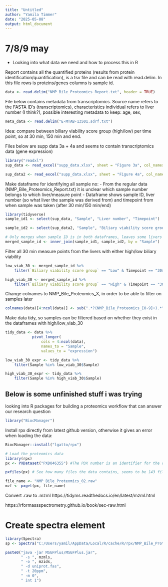 ```yaml
---
title: "Untitled"
author: "Yamila Timmer"
date: "2025-05-08"
output: html_document
---
```


# 7/8/9 may

- Looking into what data we need and how to process this in R

Report contains all the quantified proteins (results from protein identification/quantification), is a tsv file and can be read with read.delim. In this file
rows is proteins/genes columns is sample id.

```r
data <- read.delim("NMP_Bile_Proteomics_Report.txt", header = TRUE)

```

File below contains metadata from transcriptomics. Source name refers to the FASTA ID's (transcriptomics), characteristics individual refers to liver number (I think?), possible interesting metadata to keep: age, sex,
```r
meta_data <- read.delim("E-MTAB-13501.sdrf.txt")

```


Idea: compare between biliary viability score group (high/low) per time point, so at 30 min, 150 min and end.

Files below are supp data 3a + 4a and seems to contain transcriptomics data (gene expression)
```r
library("readxl")
sup_data <- read_excel("supp_data.xlsx", sheet = "Figure 3a", col_names = TRUE, skip = 4, trim_ws = TRUE) # skip lines so the empty excel lines are not left in
```


```r
sup_data2 <- read_excel("supp_data.xlsx", sheet = "Figure 4a", col_names = TRUE, skip = 3, trim_ws = TRUE) # skip lines so the empty excel lines are not left in

```


Make dataframe for identifying all sample no:
- From the regular data (NMP_Bile_Proteomics_Report.txt) it is unclear which sample number belongs to which liver/measure point
- Dataframe shows sample ID, liver number (so what liver the sample was derived from) and timepoint from when sample was taken (after 30 min/150 min/end)

```r
library(tidyverse)
sample_id1 <- select(sup_data, "Sample", "Liver number", "Timepoint")

sample_id2 <- select(sup_data2, "Sample", "Biliary viability score group", "Total BDI score group", "Transplant")

# Only merges when sample ID is in both dataframes, leaves some livers out as there seems to be some missing data?
merged_sample_id <- inner_join(sample_id1, sample_id2, by = "Sample")

```

Filter all 30 min measure points from the livers with either high/low biliary viability
```r
low_viab_30 <- merged_sample_id %>%
    filter(`Biliary viability score group` == "Low" & Timepoint == "30min")

high_viab_30 <- merged_sample_id %>%
    filter(`Biliary viability score group` == "High" & Timepoint == "30min")
```

Change colnames to NMP_Bile_Proteomics_X, in order to be able to filter on samples later
```r
colnames(data)[4:ncol(data)] <- sub(".*?(NMP_Bile_Proteomics_[0-9]+).*", "\\1", colnames(data)[4:ncol(data)]) # regex that removes everthing, but the "NMP_Bile_Proteomics_X" identifier and replaces colnames of data with this, we need that to match it to the metadata
```

Make data tidy, so samples can be filtered based on whether they exist in the dataframes with high/low_viab_30
```r
tidy_data <- data %>% 
            pivot_longer(
                cols = 4:ncol(data),
                names_to = "Sample",
                values_to = "expression")

```

```r
low_viab_30_expr <- tidy_data %>%
    filter(Sample %in% low_viab_30$Sample)
```

```r
high_viab_30_expr <- tidy_data %>%
    filter(Sample %in% high_viab_30$Sample)
```







Below is some unfinished stuff i was trying
-------------------------------------------------------------------------------




looking into R packages for building a proteomics workflow that can answer our research question
```r
library("BiocManager")
```

Install rpx directly from latest github version, otherwise it gives an error when loading the data:

```r
BiocManager::install("lgatto/rpx")
```


```r
# Load the proteomics data
library(rpx)
px <- PXDataset("PXD046355") #The PDX number is an identifier for the data used for our article

```

```r
pxfiles(px) # See how many files the data contains, seems to be 143 files

```

```r
file_name <- "NMP_Bile_Proteomics_02.raw"
mzf <- pxget(px, file_name)

```

Convert .raw to .mzml
https://tidyms.readthedocs.io/en/latest/mzml.html

https://rformassspectrometry.github.io/book/sec-raw.html


# Create spectra element
```r
library(Spectra)
sp <- Spectra("C:/Users/yamil/AppData/Local/R/cache/R/rpx/NMP_Bile_Proteomics_02.mzML")
```

```r
paste0("java -jar MSGFPlus/MSGFPlus.jar",
       " -s ", mzmls,
       " -o ", mzids,
       " -d uniprot.fas",
       " -t 20ppm",
       " -m 0",
       " int 1")
```


# 

